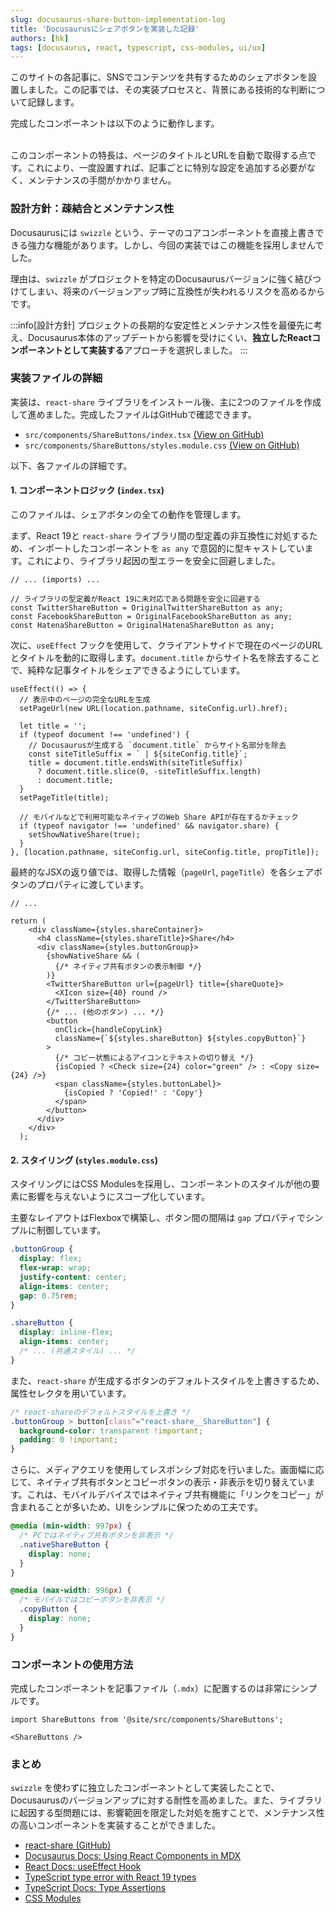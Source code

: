 ```yaml
---
slug: docusaurus-share-button-implementation-log
title: 'Docusaurusにシェアボタンを実装した記録'
authors: [hk]
tags: [docusaurus, react, typescript, css-modules, ui/ux]
---
```



このサイトの各記事に、SNSでコンテンツを共有するためのシェアボタンを設置しました。この記事では、その実装プロセスと、背景にある技術的な判断について記録します。

完成したコンポーネントは以下のように動作します。

<ShareButtons />

<br/>
このコンポーネントの特長は、ページのタイトルとURLを自動で取得する点です。これにより、一度設置すれば、記事ごとに特別な設定を追加する必要がなく、メンテナンスの手間がかかりません。


### 設計方針：疎結合とメンテナンス性

Docusaurusには `swizzle` という、テーマのコアコンポーネントを直接上書きできる強力な機能があります。しかし、今回の実装ではこの機能を採用しませんでした。

理由は、`swizzle` がプロジェクトを特定のDocusaurusバージョンに強く結びつけてしまい、将来のバージョンアップ時に互換性が失われるリスクを高めるからです。

:::info[設計方針]
プロジェクトの長期的な安定性とメンテナンス性を最優先に考え、Docusaurus本体のアップデートから影響を受けにくい、**独立したReactコンポーネントとして実装する**アプローチを選択しました。
:::

### 実装ファイルの詳細

実装は、`react-share` ライブラリをインストール後、主に2つのファイルを作成して進めました。完成したファイルはGitHubで確認できます。

<ul>
  <li>
    <code>src/components/ShareButtons/index.tsx</code>
    <a href="https://github.com/hiroaki-com/hkdocs/blob/develop/src/components/ShareButtons/index.tsx" target="_blank" rel="noopener noreferrer"> (View on GitHub)</a>
  </li>
  <li>
    <code>src/components/ShareButtons/styles.module.css</code>
    <a href="https://github.com/hiroaki-com/hkdocs/blob/develop/src/components/ShareButtons/styles.module.css" target="_blank" rel="noopener noreferrer"> (View on GitHub)</a>
  </li>
</ul>

以下、各ファイルの詳細です。

#### 1. コンポーネントロジック (`index.tsx`)

このファイルは、シェアボタンの全ての動作を管理します。

まず、React 19と `react-share` ライブラリ間の型定義の非互換性に対処するため、インポートしたコンポーネントを `as any` で意図的に型キャストしています。これにより、ライブラリ起因の型エラーを安全に回避しました。

```tsx title="src/components/ShareButtons/index.tsx"
// ... (imports) ...

// ライブラリの型定義がReact 19に未対応である問題を安全に回避する
const TwitterShareButton = OriginalTwitterShareButton as any;
const FacebookShareButton = OriginalFacebookShareButton as any;
const HatenaShareButton = OriginalHatenaShareButton as any;
```

次に、`useEffect` フックを使用して、クライアントサイドで現在のページのURLとタイトルを動的に取得します。`document.title` からサイト名を除去することで、純粋な記事タイトルをシェアできるようにしています。

```tsx title="src/components/ShareButtons/index.tsx"
useEffect(() => {
  // 表示中のページの完全なURLを生成
  setPageUrl(new URL(location.pathname, siteConfig.url).href);

  let title = '';
  if (typeof document !== 'undefined') {
    // Docusaurusが生成する `document.title` からサイト名部分を除去
    const siteTitleSuffix = ` | ${siteConfig.title}`;
    title = document.title.endsWith(siteTitleSuffix)
      ? document.title.slice(0, -siteTitleSuffix.length)
      : document.title;
  }
  setPageTitle(title);

  // モバイルなどで利用可能なネイティブのWeb Share APIが存在するかチェック
  if (typeof navigator !== 'undefined' && navigator.share) {
    setShowNativeShare(true);
  }
}, [location.pathname, siteConfig.url, siteConfig.title, propTitle]);
```

最終的なJSXの返り値では、取得した情報（`pageUrl`, `pageTitle`）を各シェアボタンのプロパティに渡しています。

```tsx title="src/components/ShareButtons/index.tsx"
// ...

return (
    <div className={styles.shareContainer}>
      <h4 className={styles.shareTitle}>Share</h4>
      <div className={styles.buttonGroup}>
        {showNativeShare && (
          {/* ネイティブ共有ボタンの表示制御 */}
        )}
        <TwitterShareButton url={pageUrl} title={shareQuote}>
          <XIcon size={40} round />
        </TwitterShareButton>
        {/* ... (他のボタン) ... */}
        <button
          onClick={handleCopyLink}
          className={`${styles.shareButton} ${styles.copyButton}`}
        >
          {/* コピー状態によるアイコンとテキストの切り替え */}
          {isCopied ? <Check size={24} color="green" /> : <Copy size={24} />}
          <span className={styles.buttonLabel}>
            {isCopied ? 'Copied!' : 'Copy'}
          </span>
        </button>
      </div>
    </div>
  );
```

#### 2. スタイリング (`styles.module.css`)

スタイリングにはCSS Modulesを採用し、コンポーネントのスタイルが他の要素に影響を与えないようにスコープ化しています。

主要なレイアウトはFlexboxで構築し、ボタン間の間隔は `gap` プロパティでシンプルに制御しています。

```css title="src/components/ShareButtons/styles.module.css"
.buttonGroup {
  display: flex;
  flex-wrap: wrap;
  justify-content: center;
  align-items: center;
  gap: 0.75rem;
}

.shareButton {
  display: inline-flex;
  align-items: center;
  /* ... (共通スタイル) ... */
}
```

また、`react-share` が生成するボタンのデフォルトスタイルを上書きするため、属性セレクタを用いています。

```css title="src/components/ShareButtons/styles.module.css"
/* react-shareのデフォルトスタイルを上書き */
.buttonGroup > button[class^="react-share__ShareButton"] {
  background-color: transparent !important;
  padding: 0 !important;
}
```

さらに、メディアクエリを使用してレスポンシブ対応を行いました。画面幅に応じて、ネイティブ共有ボタンとコピーボタンの表示・非表示を切り替えています。これは、モバイルデバイスではネイティブ共有機能に「リンクをコピー」が含まれることが多いため、UIをシンプルに保つための工夫です。

```css title="src/components/ShareButtons/styles.module.css"
@media (min-width: 997px) {
  /* PCではネイティブ共有ボタンを非表示 */
  .nativeShareButton {
    display: none;
  }
}

@media (max-width: 996px) {
  /* モバイルではコピーボタンを非表示 */
  .copyButton {
    display: none;
  }
}
```

### コンポーネントの使用方法

完成したコンポーネントを記事ファイル（`.mdx`）に配置するのは非常にシンプルです。

```mdx
import ShareButtons from '@site/src/components/ShareButtons';

<ShareButtons />
```

### まとめ

`swizzle` を使わずに独立したコンポーネントとして実装したことで、Docusaurusのバージョンアップに対する耐性を高めました。また、ライブラリに起因する型問題には、影響範囲を限定した対処を施すことで、メンテナンス性の高いコンポーネントを実装することができました。

<Admonition type="note" title="参考文献">

- [react-share (GitHub)](https://github.com/nygardk/react-share)
- [Docusaurus Docs: Using React Components in MDX](https://docusaurus.io/docs/markdown-features/react)
- [React Docs: useEffect Hook](https://react.dev/reference/react/useEffect)
- [TypeScript type error with React 19 types](https://github.com/i18next/react-i18next/issues/1823)
- [TypeScript Docs: Type Assertions](https://www.typescriptlang.org/docs/handbook/2/everyday-types.html#type-assertions)
- [CSS Modules](https://github.com/css-modules/css-modules)


</Admonition>

